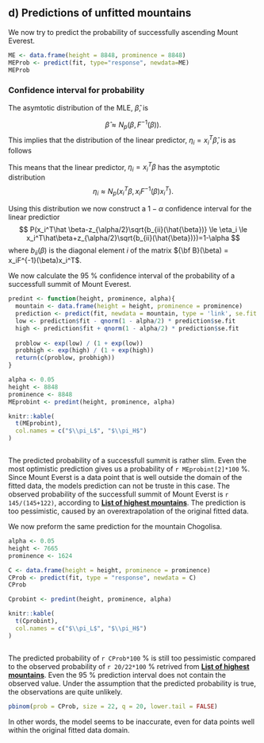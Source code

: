 ## d) Predictions of unfitted mountains

We now try to predict the probability of successfully ascending Mount Everest. 

```r
ME <- data.frame(height = 8848, prominence = 8848)
MEProb <- predict(fit, type="response", newdata=ME)
MEProb
```

### Confidence interval for probability

The asymtotic distribution of the MLE, $\hat \beta$, is 

$$ 
\hat \beta \approx N_p(\beta,F^{-1}(\beta)).
$$
This implies that the distribution of the linear predictor, $\eta_i = x_i^T \hat \beta$, is as follows

This means that the linear predictor, $\eta_i = x_i^T\beta$ has the asymptotic distribution
$$
\eta_i \approx N_p(x_i^T\beta,x_iF^{-1}(\beta)x_i^T). 
$$

Using this distribution we now construct a  $1 -\alpha$ confidence interval for the linear predictior
$$ 
P(x_i^T\hat \beta-z_{\alpha/2}\sqrt{b_{ii}(\hat{\beta})}
\le \eta_i \le x_i^T\hat\beta+z_{\alpha/2}\sqrt{b_{ii}(\hat{\beta})})=1-\alpha 
$$
where $b_{ii}(\beta)$ is the diagonal element $i$ of the matrix ${\bf B}(\beta) = x_iF^{-1}(\beta)x_i^T$.

We now calculate the 95 % confidence interval of the probability of a successfull summit of Mount Everest. 
```r
predint <- function(height, prominence, alpha){
  mountain <- data.frame(height = height, prominence = prominence)
  prediction <- predict(fit, newdata = mountain, type = 'link', se.fit =TRUE)
  low <- prediction$fit - qnorm(1 - alpha/2) * prediction$se.fit
  high <- prediction$fit + qnorm(1 - alpha/2) * prediction$se.fit
  
  problow <- exp(low) / (1 + exp(low))
  probhigh <- exp(high) / (1 + exp(high))
  return(c(problow, probhigh))
}

alpha <- 0.05
height <- 8848
prominence <- 8848
MEprobint <- predint(height, prominence, alpha)

knitr::kable(
  t(MEprobint),
  col.names = c("$\\pi_L$", "$\\pi_H$")
)
```

```r
```

The predicted probability of a successfull summit is rather slim. Even the most optimistic prediction gives us a probability of `r MEprobint[2]*100` %. Since Mount Everst is a data point that is well outside the domain of the fitted data, the models prediction can not be truste in this case. The observed probability of the successfull summit of Mount Everst is `r 145/(145+122)`, according to [__List of highest mountains__](https://en.wikipedia.org/wiki/List_of_highest_mountains_on_Earth).
The prediction is too pessimistic, caused by an overextrapolation of the original fitted data. 

We now preform the same prediction for the mountain Chogolisa.
```r
alpha <- 0.05
height <- 7665
prominence <- 1624

C <- data.frame(height = height, prominence = prominence)
CProb <- predict(fit, type = "response", newdata = C)
CProb

Cprobint <- predint(height, prominence, alpha)

knitr::kable(
  t(Cprobint),
  col.names = c("$\\pi_L$", "$\\pi_H$")
)
```

```r
```
The predicted probability of `r CProb*100` % is still too pessimistic compared to the observed probability of `r 20/22*100` % retrived from [__List of highest mountains__](https://en.wikipedia.org/wiki/List_of_highest_mountains_on_Earth). Even the 95 % prediction interval does not contain the observed value. Under the assumption that the predicted probability is true, the observations are quite unlikely. 
```r
pbinom(prob = CProb, size = 22, q = 20, lower.tail = FALSE)
```
In other words, the model seems to be inaccurate, even for data points well within the original fitted data domain. 